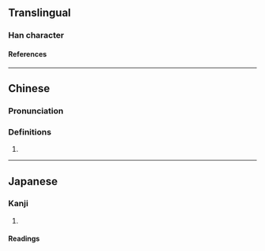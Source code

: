 {{character info/new}}
==Translingual==
{{Han simplified forms|嚝|𭇗|𫩕|ex=y}}

===Han character===
{{Han char|rn=30|rad=口|as=15|sn=18|four=60086|canj=RITC|ids=⿰口廣}}

====References====
{{Han ref|kx=0213.050|dkj=04527|dj=0435.330|hdz=10700.140|uh=569D}}

----

==Chinese==
{{zh-forms|s=𫩕}}

===Pronunciation===
{{zh-pron
|m=hōng
|c=gwang1
|cat=
}}

===Definitions===
{{zh-hanzi}}

# {{rfdef|zh}}

----

==Japanese==
{{ja-kanji forms|𭇗|嚝}}

===Kanji===
{{ja-kanji|grade=|rs=口15|shin=𭇗}}

# {{rfdef|ja|sort=口15}}

====Readings====
{{ja-readings
|goon=こう<くわう
|kanon=かく
|kun=さけ-ぶ}}